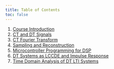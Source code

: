 ```yaml
---
title: Table of Contents
toc: false
---
```


1. [Course Introduction](lecture-01-notes.html)
2. [CT and DT Signals](lecture-02-notes.html)
3. [CT Fourier Transform](lecture-03-notes.html)
4. [Sampling and Reconstruction](lecture-04-notes.html)
5. [Microcontroller Programming for DSP](lecture-05-notes.html)
6. [DT Systems as LCCDE and Impulse Response](lecture-06-notes.html)
7. [Time Domain Analysis of DT LTI Systems](lecture-07-notes.html)

<!--
12. DT Block diagrams and Signal Flow Graphs
13. The Discrete Fourier Transform
14. Applications of DFT
15. Fast Fourier Transform

18. FIR Filter Structures
19. IIR Filter Structures
20. Quantization and Round-Off Effects
21. FIR Filter Design
22. Lowpass IIR Filter Design
23. Transformations of IIR Filters
24. Probability Primer
25. Stationary Random Processes
26. Wiener Filter
27. Adaptive Filtering using LMS
-->




